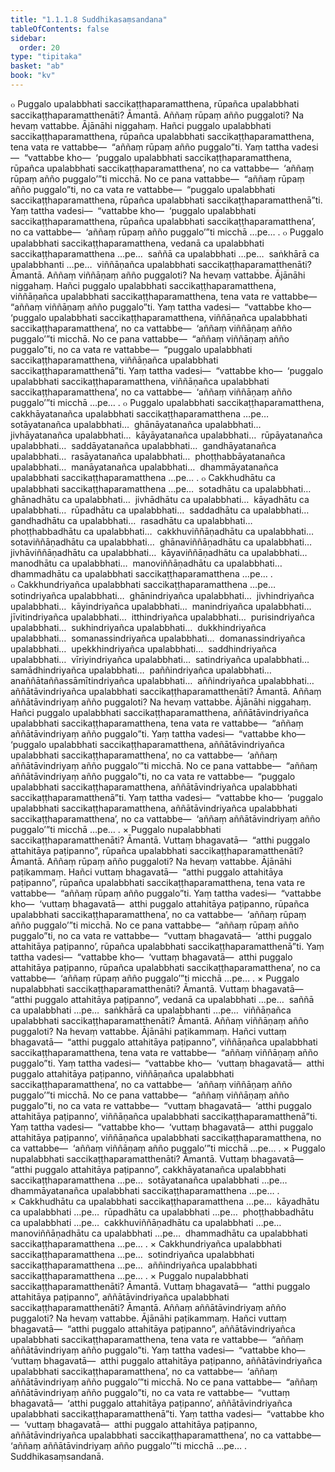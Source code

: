 ```yaml
---
title: "1.1.1.8 Suddhikasaṃsandana"
tableOfContents: false
sidebar:
  order: 20
type: "tipitaka"
basket: "ab"
book: "kv"
---
```



<DynamicBreadcrumb />

<Division number="17" book="kv" bookNo="32" page="11">

<Paragraph number="64" book="kv">
๐ Puggalo upalabbhati saccikaṭṭhaparamatthena, rūpañca upalabbhati saccikaṭṭhaparamatthenāti? Āmantā. Aññaṃ rūpaṃ añño puggaloti? Na hevaṃ vattabbe.
</Paragraph>

<Paragraph number="65" book="kv">
Ājānāhi niggahaṃ. Hañci puggalo upalabbhati saccikaṭṭhaparamatthena, rūpañca upalabbhati saccikaṭṭhaparamatthena, tena vata re vattabbe—  “aññaṃ rūpaṃ añño puggalo”ti. Yaṃ tattha vadesi—  “vattabbe kho—  ‘puggalo upalabbhati saccikaṭṭhaparamatthena, rūpañca upalabbhati saccikaṭṭhaparamatthena’, no ca vattabbe—  ‘aññaṃ rūpaṃ añño puggalo’”ti micchā.
</Paragraph>

<Paragraph number="66" book="kv">
No ce pana vattabbe—  “aññaṃ rūpaṃ añño puggalo”ti, no ca vata re vattabbe—  “puggalo upalabbhati saccikaṭṭhaparamatthena, rūpañca upalabbhati saccikaṭṭhaparamatthenā”ti. Yaṃ tattha vadesi—  “vattabbe kho—  ‘puggalo upalabbhati saccikaṭṭhaparamatthena, rūpañca upalabbhati saccikaṭṭhaparamatthena’, no ca vattabbe—  ‘aññaṃ rūpaṃ añño puggalo’”ti micchā …pe… .
</Paragraph>

</Division>
<Division number="18" book="kv" bookNo="32" page="11">

<Paragraph number="67" book="kv">
๐ Puggalo upalabbhati saccikaṭṭhaparamatthena, vedanā ca upalabbhati saccikaṭṭhaparamatthena …pe…  saññā ca upalabbhati …pe…  saṅkhārā ca upalabbhanti …pe…  viññāṇañca upalabbhati saccikaṭṭhaparamatthenāti? Āmantā. Aññaṃ viññāṇaṃ añño puggaloti? Na hevaṃ vattabbe.
</Paragraph>

<Paragraph number="68" book="kv">
Ājānāhi niggahaṃ. Hañci puggalo upalabbhati saccikaṭṭhaparamatthena, viññāṇañca upalabbhati saccikaṭṭhaparamatthena, tena vata re vattabbe—  “aññaṃ viññāṇaṃ añño puggalo”ti. Yaṃ tattha vadesi—  “vattabbe kho—  ‘puggalo upalabbhati saccikaṭṭhaparamatthena, viññāṇañca upalabbhati saccikaṭṭhaparamatthena’, no ca vattabbe—  ‘aññaṃ viññāṇaṃ añño puggalo’”ti micchā.
</Paragraph>

<Paragraph number="69" book="kv">
No ce pana vattabbe—  “aññaṃ viññāṇaṃ añño puggalo”ti, no ca vata re vattabbe—  “puggalo upalabbhati saccikaṭṭhaparamatthena, viññāṇañca upalabbhati saccikaṭṭhaparamatthenā”ti. Yaṃ tattha vadesi—  “vattabbe kho—  ‘puggalo upalabbhati saccikaṭṭhaparamatthena, viññāṇañca upalabbhati saccikaṭṭhaparamatthena’, no ca vattabbe—  ‘aññaṃ viññāṇaṃ añño puggalo’”ti micchā …pe… .
</Paragraph>

</Division>
<Division number="19" book="kv" bookNo="32" page="12">

<Paragraph number="70" book="kv">
๐ Puggalo upalabbhati saccikaṭṭhaparamatthena, cakkhāyatanañca upalabbhati saccikaṭṭhaparamatthena …pe…  sotāyatanañca upalabbhati…  ghānāyatanañca upalabbhati…  jivhāyatanañca upalabbhati…  kāyāyatanañca upalabbhati…  rūpāyatanañca upalabbhati…  saddāyatanañca upalabbhati…  gandhāyatanañca upalabbhati…  rasāyatanañca upalabbhati…  phoṭṭhabbāyatanañca upalabbhati…  manāyatanañca upalabbhati…  dhammāyatanañca upalabbhati saccikaṭṭhaparamatthena …pe… .
</Paragraph>

</Division>
<Division number="20" book="kv" bookNo="32" page="12">

<Paragraph number="71" book="kv">
๐ Cakkhudhātu ca upalabbhati saccikaṭṭhaparamatthena …pe…  sotadhātu ca upalabbhati…  ghānadhātu ca upalabbhati…  jivhādhātu ca upalabbhati…  kāyadhātu ca upalabbhati…  rūpadhātu ca upalabbhati…  saddadhātu ca upalabbhati…  gandhadhātu ca upalabbhati…  rasadhātu ca upalabbhati…  phoṭṭhabbadhātu ca upalabbhati…  cakkhuviññāṇadhātu ca upalabbhati…  sotaviññāṇadhātu ca upalabbhati…  ghānaviññāṇadhātu ca upalabbhati…  jivhāviññāṇadhātu ca upalabbhati…  kāyaviññāṇadhātu ca upalabbhati…  manodhātu ca upalabbhati…  manoviññāṇadhātu ca upalabbhati…  dhammadhātu ca upalabbhati saccikaṭṭhaparamatthena …pe… .
</Paragraph>

</Division>
<Division number="21" book="kv" bookNo="32" page="12">

<Paragraph number="72" book="kv">
๐ Cakkhundriyañca upalabbhati saccikaṭṭhaparamatthena …pe…  sotindriyañca upalabbhati…  ghānindriyañca upalabbhati…  jivhindriyañca upalabbhati…  kāyindriyañca upalabbhati…  manindriyañca upalabbhati…  jīvitindriyañca upalabbhati…  itthindriyañca upalabbhati…  purisindriyañca upalabbhati…  sukhindriyañca upalabbhati…  dukkhindriyañca upalabbhati…  somanassindriyañca upalabbhati…  domanassindriyañca upalabbhati…  upekkhindriyañca upalabbhati…  saddhindriyañca upalabbhati…  vīriyindriyañca upalabbhati…  satindriyañca upalabbhati…  samādhindriyañca upalabbhati…  paññindriyañca upalabbhati…  anaññātaññassāmītindriyañca upalabbhati…  aññindriyañca upalabbhati…  aññātāvindriyañca upalabbhati saccikaṭṭhaparamatthenāti? Āmantā. Aññaṃ aññātāvindriyaṃ añño puggaloti? Na hevaṃ vattabbe.
</Paragraph>

<Paragraph number="73" book="kv">
Ājānāhi niggahaṃ. Hañci puggalo upalabbhati saccikaṭṭhaparamatthena, aññātāvindriyañca upalabbhati saccikaṭṭhaparamatthena, tena vata re vattabbe—  “aññaṃ aññātāvindriyaṃ añño puggalo”ti. Yaṃ tattha vadesi—  “vattabbe kho—  ‘puggalo upalabbhati saccikaṭṭhaparamatthena, aññātāvindriyañca upalabbhati saccikaṭṭhaparamatthena’, no ca vattabbe—  ‘aññaṃ aññātāvindriyaṃ añño puggalo’”ti micchā.
</Paragraph>

<Paragraph number="74" book="kv">
No ce pana vattabbe—  “aññaṃ aññātāvindriyaṃ añño puggalo”ti, no ca vata re vattabbe—  “puggalo upalabbhati saccikaṭṭhaparamatthena, aññātāvindriyañca upalabbhati saccikaṭṭhaparamatthenā”ti. Yaṃ tattha vadesi—  “vattabbe kho—  ‘puggalo upalabbhati saccikaṭṭhaparamatthena, aññātāvindriyañca upalabbhati saccikaṭṭhaparamatthena’, no ca vattabbe—  ‘aññaṃ aññātāvindriyaṃ añño puggalo’”ti micchā …pe… .
</Paragraph>

</Division>
<Division number="22" book="kv" bookNo="32" page="13">

<Paragraph number="75" book="kv">
× Puggalo nupalabbhati saccikaṭṭhaparamatthenāti? Āmantā. Vuttaṃ bhagavatā—  “atthi puggalo attahitāya paṭipanno”, rūpañca upalabbhati saccikaṭṭhaparamatthenāti? Āmantā. Aññaṃ rūpaṃ añño puggaloti? Na hevaṃ vattabbe.
</Paragraph>

<Paragraph number="76" book="kv">
Ājānāhi paṭikammaṃ. Hañci vuttaṃ bhagavatā—  “atthi puggalo attahitāya paṭipanno”, rūpañca upalabbhati saccikaṭṭhaparamatthena, tena vata re vattabbe—  “aññaṃ rūpaṃ añño puggalo”ti. Yaṃ tattha vadesi—  “vattabbe kho—  ‘vuttaṃ bhagavatā—  atthi puggalo attahitāya paṭipanno, rūpañca upalabbhati saccikaṭṭhaparamatthena’, no ca vattabbe—  ‘aññaṃ rūpaṃ añño puggalo’”ti micchā.
</Paragraph>

<Paragraph number="77" book="kv">
No ce pana vattabbe—  “aññaṃ rūpaṃ añño puggalo”ti, no ca vata re vattabbe—  “vuttaṃ bhagavatā—  ‘atthi puggalo attahitāya paṭipanno’, rūpañca upalabbhati saccikaṭṭhaparamatthenā”ti. Yaṃ tattha vadesi—  “vattabbe kho—  ‘vuttaṃ bhagavatā—  atthi puggalo attahitāya paṭipanno, rūpañca upalabbhati saccikaṭṭhaparamatthena’, no ca vattabbe—  ‘aññaṃ rūpaṃ añño puggalo’”ti micchā …pe… .
</Paragraph>

</Division>
<Division number="23" book="kv" bookNo="32" page="14">

<Paragraph number="78" book="kv">
× Puggalo nupalabbhati saccikaṭṭhaparamatthenāti? Āmantā. Vuttaṃ bhagavatā—  “atthi puggalo attahitāya paṭipanno”, vedanā ca upalabbhati …pe…  saññā ca upalabbhati …pe…  saṅkhārā ca upalabbhanti …pe…  viññāṇañca upalabbhati saccikaṭṭhaparamatthenāti? Āmantā. Aññaṃ viññāṇaṃ añño puggaloti? Na hevaṃ vattabbe.
</Paragraph>

<Paragraph number="79" book="kv">
Ājānāhi paṭikammaṃ. Hañci vuttaṃ bhagavatā—  “atthi puggalo attahitāya paṭipanno”, viññāṇañca upalabbhati saccikaṭṭhaparamatthena, tena vata re vattabbe—  “aññaṃ viññāṇaṃ añño puggalo”ti. Yaṃ tattha vadesi—  “vattabbe kho—  ‘vuttaṃ bhagavatā—  atthi puggalo attahitāya paṭipanno, viññāṇañca upalabbhati saccikaṭṭhaparamatthena’, no ca vattabbe—  ‘aññaṃ viññāṇaṃ añño puggalo’”ti micchā.
</Paragraph>

<Paragraph number="80" book="kv">
No ce pana vattabbe—  “aññaṃ viññāṇaṃ añño puggalo”ti, no ca vata re vattabbe—  “vuttaṃ bhagavatā—  ‘atthi puggalo attahitāya paṭipanno’, viññāṇañca upalabbhati saccikaṭṭhaparamatthenā”ti. Yaṃ tattha vadesi—  “vattabbe kho—  ‘vuttaṃ bhagavatā—  atthi puggalo attahitāya paṭipanno’, viññāṇañca upalabbhati saccikaṭṭhaparamatthena, no ca vattabbe—  ‘aññaṃ viññāṇaṃ añño puggalo’”ti micchā …pe… .
</Paragraph>

</Division>
<Division number="24" book="kv" bookNo="32" page="14">

<Paragraph number="81" book="kv">
× Puggalo nupalabbhati saccikaṭṭhaparamatthenāti? Āmantā. Vuttaṃ bhagavatā—  “atthi puggalo attahitāya paṭipanno”, cakkhāyatanañca upalabbhati saccikaṭṭhaparamatthena …pe…  sotāyatanañca upalabbhati …pe…  dhammāyatanañca upalabbhati saccikaṭṭhaparamatthena …pe… .
</Paragraph>

</Division>
<Division number="25" book="kv" bookNo="32" page="14">

<Paragraph number="82" book="kv">
× Cakkhudhātu ca upalabbhati saccikaṭṭhaparamatthena …pe…  kāyadhātu ca upalabbhati …pe…  rūpadhātu ca upalabbhati …pe…  phoṭṭhabbadhātu ca upalabbhati …pe…  cakkhuviññāṇadhātu ca upalabbhati …pe…  manoviññāṇadhātu ca upalabbhati …pe…  dhammadhātu ca upalabbhati saccikaṭṭhaparamatthena …pe… .
</Paragraph>

</Division>
<Division number="26" book="kv" bookNo="32" page="14">

<Paragraph number="83" book="kv">
× Cakkhundriyañca upalabbhati saccikaṭṭhaparamatthena …pe…  sotindriyañca upalabbhati saccikaṭṭhaparamatthena …pe…  aññindriyañca upalabbhati saccikaṭṭhaparamatthena …pe… .
</Paragraph>

</Division>
<Division number="27" book="kv" bookNo="32" page="15">

<Paragraph number="84" book="kv">
× Puggalo nupalabbhati saccikaṭṭhaparamatthenāti? Āmantā. Vuttaṃ bhagavatā—  “atthi puggalo attahitāya paṭipanno”, aññātāvindriyañca upalabbhati saccikaṭṭhaparamatthenāti? Āmantā. Aññaṃ aññātāvindriyaṃ añño puggaloti? Na hevaṃ vattabbe.
</Paragraph>

<Paragraph number="85" book="kv">
Ājānāhi paṭikammaṃ. Hañci vuttaṃ bhagavatā—  “atthi puggalo attahitāya paṭipanno”, aññātāvindriyañca upalabbhati saccikaṭṭhaparamatthena, tena vata re vattabbe—  “aññaṃ aññātāvindriyaṃ añño puggalo”ti. Yaṃ tattha vadesi—  “vattabbe kho—  ‘vuttaṃ bhagavatā—  atthi puggalo attahitāya paṭipanno, aññātāvindriyañca upalabbhati saccikaṭṭhaparamatthena’, no ca vattabbe—  ‘aññaṃ aññātāvindriyaṃ añño puggalo’”ti micchā.
</Paragraph>

<Paragraph number="86" book="kv">
No ce pana vattabbe—  “aññaṃ aññātāvindriyaṃ añño puggalo”ti, no ca vata re vattabbe—  “vuttaṃ bhagavatā—  ‘atthi puggalo attahitāya paṭipanno’, aññātāvindriyañca upalabbhati saccikaṭṭhaparamatthenā”ti. Yaṃ tattha vadesi—  “vattabbe kho—  ‘vuttaṃ bhagavatā—  atthi puggalo attahitāya paṭipanno, aññātāvindriyañca upalabbhati saccikaṭṭhaparamatthena’, no ca vattabbe—  ‘aññaṃ aññātāvindriyaṃ añño puggalo’”ti micchā …pe… .

</Paragraph>
</Division>

<Paragraph number="87" type="center" book="kv">
Suddhikasaṃsandanā.
</Paragraph>